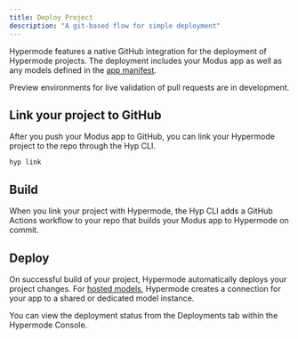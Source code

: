 ```yaml
---
title: Deploy Project
description: "A git-based flow for simple deployment"
---
```


Hypermode features a native GitHub integration for the deployment of Hypermode
projects. The deployment includes your Modus app as well as any models defined
in the [app manifest](/modus/app-manifest).

<Note>
  Preview environments for live validation of pull requests are in development.
</Note>

## Link your project to GitHub

After you push your Modus app to GitHub, you can link your Hypermode project
to the repo through the Hyp CLI.

```
hyp link
```

## Build

When you link your project with Hypermode, the Hyp CLI adds a GitHub
Actions workflow to your repo that builds your Modus app to Hypermode on commit.

## Deploy

On successful build of your project, Hypermode automatically deploys your
project changes. For [hosted models](/hosted-models), Hypermode creates a
connection for your app to a shared or dedicated model instance.

You can view the deployment status from the Deployments tab within the Hypermode
Console.
